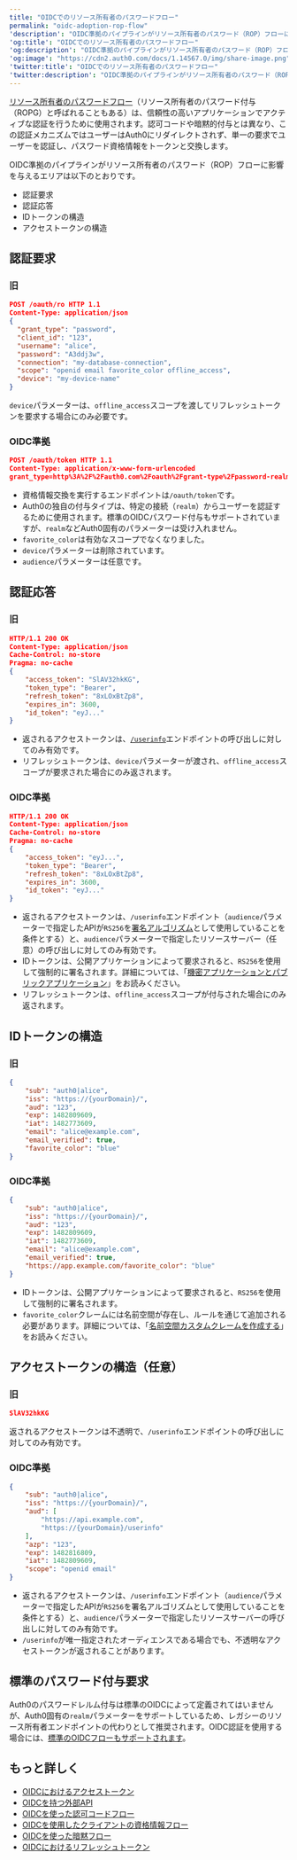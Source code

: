 ```yaml
---
title: "OIDCでのリソース所有者のパスワードフロー"
permalink: "oidc-adoption-rop-flow"
'description': "OIDC準拠のパイプラインがリソース所有者のパスワード（ROP）フローに与える影響を説明します。"
'og:title': "OIDCでのリソース所有者のパスワードフロー"
'og:description': "OIDC準拠のパイプラインがリソース所有者のパスワード（ROP）フローに与える影響を説明します。"
'og:image': "https://cdn2.auth0.com/docs/1.14567.0/img/share-image.png"
'twitter:title': "OIDCでのリソース所有者のパスワードフロー"
'twitter:description': "OIDC準拠のパイプラインがリソース所有者のパスワード（ROP）フローに与える影響を説明します。"
---
```


[リソース所有者のパスワードフロー](/docs/ja-jp/get-started/authentication-and-authorization-flow/resource-owner-password-flow)（リソース所有者のパスワード付与（ROPG）と呼ばれることもある）は、信頼性の高いアプリケーションでアクティブな認証を行うために使用されます。認可コードや暗黙的付与とは異なり、この認証メカニズムではユーザーはAuth0にリダイレクトされず、単一の要求でユーザーを認証し、パスワード資格情報をトークンと交換します。

OIDC準拠のパイプラインがリソース所有者のパスワード（ROP）フローに影響を与えるエリアは以下のとおりです。

* 認証要求
* 認証応答
* IDトークンの構造
* アクセストークンの構造

## 認証要求

### 旧

```json lines
POST /oauth/ro HTTP 1.1
Content-Type: application/json
{
  "grant_type": "password",
  "client_id": "123",
  "username": "alice",
  "password": "A3ddj3w",
  "connection": "my-database-connection",
  "scope": "openid email favorite_color offline_access",
  "device": "my-device-name"
}
```

`device`パラメーターは、`offline_access`スコープを渡してリフレッシュトークンを要求する場合にのみ必要です。

### OIDC準拠

```json lines
POST /oauth/token HTTP 1.1
Content-Type: application/x-www-form-urlencoded
grant_type=http%3A%2F%2Fauth0.com%2Foauth%2Fgrant-type%2Fpassword-realm&client_id=123&username=alice&password=A3ddj3w&realm=my-database-connection&scope=openid+email+offline_access&audience=https%3A%2F%2Fapi.example.com
```

* 資格情報交換を実行するエンドポイントは`/oauth/token`です。
* Auth0の独自の付与タイプは、特定の接続（`realm`）からユーザーを認証するために使用されます。標準のOIDCパスワード付与もサポートされていますが、`realm`などAuth0固有のパラメーターは受け入れません。
* `favorite_color`は有効なスコープでなくなりました。
* `device`パラメーターは削除されています。
* `audience`パラメーターは任意です。

## 認証応答

### 旧

```json lines
HTTP/1.1 200 OK
Content-Type: application/json
Cache-Control: no-store
Pragma: no-cache
{
    "access_token": "SlAV32hkKG",
    "token_type": "Bearer",
    "refresh_token": "8xLOxBtZp8",
    "expires_in": 3600,
    "id_token": "eyJ..."
}
```

* 返されるアクセストークンは、[`/userinfo`](/docs/ja-jp/api/authentication#get-user-info)エンドポイントの呼び出しに対してのみ有効です。
* リフレッシュトークンは、`device`パラメーターが渡され、`offline_access`スコープが要求された場合にのみ返されます。

### OIDC準拠

```json lines
HTTP/1.1 200 OK
Content-Type: application/json
Cache-Control: no-store
Pragma: no-cache
{
    "access_token": "eyJ...",
    "token_type": "Bearer",
    "refresh_token": "8xLOxBtZp8",
    "expires_in": 3600,
    "id_token": "eyJ..."
}
```

* 返されるアクセストークンは、`/userinfo`エンドポイント（`audience`パラメーターで指定したAPIが`RS256`を[署名アルゴリズム](/docs/ja-jp/get-started/applications/signing-algorithms)として使用していることを条件とする）と、`audience`パラメーターで指定したリソースサーバー（任意）の呼び出しに対してのみ有効です。
* IDトークンは、公開アプリケーションによって要求されると、`RS256`を使用して強制的に署名されます。詳細については、「[機密アプリケーションとパブリックアプリケーション](/docs/ja-jp/get-started/applications/confidential-and-public-applications)」をお読みください。
* リフレッシュトークンは、`offline_access`スコープが付与された場合にのみ返されます。

## IDトークンの構造

### 旧

```json JSON lines
{
    "sub": "auth0|alice",
    "iss": "https://{yourDomain}/",
    "aud": "123",
    "exp": 1482809609,
    "iat": 1482773609,
    "email": "alice@example.com",
    "email_verified": true,
    "favorite_color": "blue"
}
```

### OIDC準拠

```json JSON lines
{
    "sub": "auth0|alice",
    "iss": "https://{yourDomain}/",
    "aud": "123",
    "exp": 1482809609,
    "iat": 1482773609,
    "email": "alice@example.com",
    "email_verified": true,
    "https://app.example.com/favorite_color": "blue"
}
```

* IDトークンは、公開アプリケーションによって要求されると、`RS256`を使用して強制的に署名されます。
* `favorite_color`クレームには名前空間が存在し、ルールを通じて追加される必要があります。詳細については、「[名前空間カスタムクレームを作成する](/docs/ja-jp/secure/tokens/json-web-tokens/create-custom-claims)」をお読みください。

## アクセストークンの構造（任意）

### 旧

```json JSON lines
SlAV32hkKG
```

返されるアクセストークンは不透明で、`/userinfo`エンドポイントの呼び出しに対してのみ有効です。

### OIDC準拠

```json JSON lines
{
    "sub": "auth0|alice",
    "iss": "https://{yourDomain}/",
    "aud": [
        "https://api.example.com",
        "https://{yourDomain}/userinfo"
    ],
    "azp": "123",
    "exp": 1482816809,
    "iat": 1482809609,
    "scope": "openid email"
}
```

* 返されるアクセストークンは、`/userinfo`エンドポイント（`audience`パラメーターで指定したAPIが`RS256`を署名アルゴリズムとして使用していることを条件とする）と、`audience`パラメーターで指定したリソースサーバーの呼び出しに対してのみ有効です。
* `/userinfo`が唯一指定されたオーディエンスである場合でも、不透明なアクセストークンが返されることがあります。

## 標準のパスワード付与要求

Auth0のパスワードレルム付与は標準のOIDCによって定義されてはいませんが、Auth0固有の`realm`パラメーターをサポートしているため、レガシーのリソース所有者エンドポイントの代わりとして推奨されます。OIDC認証を使用する場合には、[標準のOIDCフローもサポートされます](/docs/ja-jp/get-started/authentication-and-authorization-flow/resource-owner-password-flow)。

## もっと詳しく

* [OIDCにおけるアクセストークン](/docs/ja-jp/authenticate/login/oidc-conformant-authentication/oidc-adoption-access-tokens)
* [OIDCを持つ外部API](/docs/ja-jp/authenticate/login/oidc-conformant-authentication/oidc-adoption-apis)
* [OIDCを使った認可コードフロー](/docs/ja-jp/authenticate/login/oidc-conformant-authentication/oidc-adoption-auth-code-flow)
* [OIDCを使用したクライアントの資格情報フロー](/docs/ja-jp/authenticate/login/oidc-conformant-authentication/oidc-adoption-client-credentials-flow)
* [OIDCを使った暗黙フロー](/docs/ja-jp/authenticate/login/oidc-conformant-authentication/oidc-adoption-implicit-flow)
* [OIDCにおけるリフレッシュトークン](/docs/ja-jp/authenticate/login/oidc-conformant-authentication/oidc-adoption-refresh-tokens)